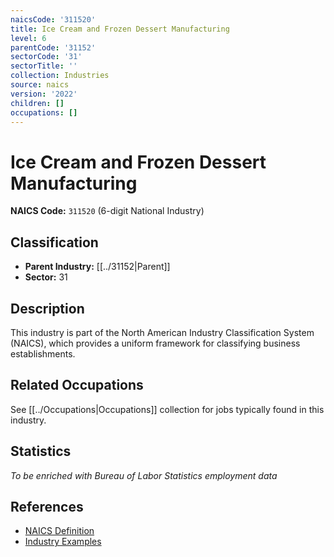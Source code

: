 ```yaml
---
naicsCode: '311520'
title: Ice Cream and Frozen Dessert Manufacturing
level: 6
parentCode: '31152'
sectorCode: '31'
sectorTitle: ''
collection: Industries
source: naics
version: '2022'
children: []
occupations: []
---
```

# Ice Cream and Frozen Dessert Manufacturing

**NAICS Code:** `311520` (6-digit National Industry)

## Classification

- **Parent Industry:** [[../31152|Parent]]
- **Sector:** 31

## Description

This industry is part of the North American Industry Classification System (NAICS), which provides a uniform framework for classifying business establishments.

## Related Occupations

See [[../Occupations|Occupations]] collection for jobs typically found in this industry.

## Statistics

*To be enriched with Bureau of Labor Statistics employment data*

## References

- [NAICS Definition](https://www.census.gov/naics/)
- [Industry Examples](https://www.census.gov/naics/2022NAICS/)
